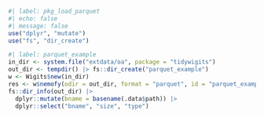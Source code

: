 ```r
#| label: pkg_load_parquet
#| echo: false
#| message: false
use("dplyr", "mutate")
use("fs", "dir_create")
```

```r
#| label: parquet_example
in_dir <- system.file("extdata/oa", package = "tidywigits")
out_dir <- tempdir() |> fs::dir_create("parquet_example")
w <- Wigits$new(in_dir)
res <- w$nemofy(odir = out_dir, format = "parquet", id = "parquet_example")
fs::dir_info(out_dir) |>
  dplyr::mutate(bname = basename(.data$path)) |>
  dplyr::select("bname", "size", "type")
```